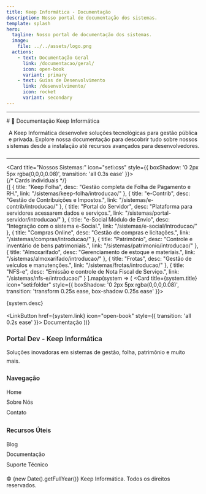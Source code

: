 ```yaml
---
title: Keep Informática - Documentação
description: Nosso portal de documentação dos sistemas.
template: splash
hero:
  tagline: Nosso portal de documentação dos sistemas.
  image:
    file: ../../assets/logo.png
  actions:
    - text: Documentação Geral
      link: /documentacao/geral/
      icon: open-book
      variant: primary 
    - text: Guias de Desenvolvimento
      link: /desenvolvimento/ 
      icon: rocket
      variant: secondary 
---
```


---

<Card title="">
# 🚀 Documentação Keep Informática
<p style="margin-bottom: 1.5rem; text-align: center; max-width: 768px; margin-left: auto; margin-right: auto;">
  A Keep Informática desenvolve soluções tecnológicas para gestão pública e privada.
  Explore nossa documentação para descobrir tudo sobre nossos sistemas desde a instalação até recursos avançados para desenvolvedores.
</p>
</Card>

---

<Card title="Nossos Sistemas:" icon="seti:css" style={{ boxShadow: '0 2px 5px rgba(0,0,0,0.08)', transition: 'all 0.3s ease' }}>
<br/>
<CardGrid>
  {/* Cards individuais */}  
  {[
    {
      title: "Keep Folha",
      desc: "Gestão completa de Folha de Pagamento e RH.",
      link: "/sistemas/keep-folha/introducao/"
    },
    {
      title: "e-Contrib",
      desc: "Gestão de Contribuições e Impostos.",
      link: "/sistemas/e-contrib/introducao/"
    },
    {
      title: "Portal do Servidor",
      desc: "Plataforma para servidores acessarem dados e serviços.",
      link: "/sistemas/portal-servidor/introducao/"
    },
    {
      title: "e-Social Módulo de Envio",
      desc: "Integração com o sistema e-Social.",
      link: "/sistemas/e-social/introducao/"
    },
    {
      title: "Compras Online",
      desc: "Gestão de compras e licitações.",
      link: "/sistemas/compras/introducao/"
    },
    {
      title: "Patrimônio",
      desc: "Controle e inventário de bens patrimoniais.",
      link: "/sistemas/patrimonio/introducao/"
    },
    {
      title: "Almoxarifado",
      desc: "Gerenciamento de estoque e materiais.",
      link: "/sistemas/almoxarifado/introducao/"
    },
    {
      title: "Frotas",
      desc: "Gestão de veículos e manutenções.",
      link: "/sistemas/frotas/introducao/"
    },
    {
      title: "NFS-e",
      desc: "Emissão e controle de Nota Fiscal de Serviço.",
      link: "/sistemas/nfs-e/introducao/"
    }
  ].map(system => (
    <Card title={system.title} icon="seti:folder" style={{ boxShadow: '0 2px 5px rgba(0,0,0,0.08)', transition: 'transform 0.25s ease, box-shadow 0.25s ease' }}>
      <p style="margin-bottom: 1rem;">{system.desc}</p>
      <LinkButton href={system.link} icon="open-book" style={{ transition: 'all 0.2s ease' }}>
        Documentação
      </LinkButton>
    </Card>
  ))}
</CardGrid>
</Card>

<footer
  style={{
    marginTop: '5rem', 
    padding: '3rem 1.5rem', 
    color: 'var(--sl-color-text-accent)',
    borderTop: '1px solid var(--sl-color-border)', 
    fontSize: '0.9rem',
  }}
>
  <div
    style={{
      display: 'grid',
      gridTemplateColumns: 'repeat(auto-fit, minmax(220px, 1fr))',
      gap: '2.5rem',
      textAlign: 'left',
      maxWidth: 'var(--sl-content-width)',
      margin: '0 auto',
    }}
  >
    <div>
      <h3 style="margin-bottom: 0.75rem; font-size: 1.1rem; font-weight: 600; color: var(--sl-color-heading);">
        Portal Dev - Keep Informática
      </h3>
      <p style="line-height: 1.6; color: var(--sl-color-text);">
        Soluções inovadoras em sistemas de gestão, folha, patrimônio e muito mais.
      </p>
    </div>
    <div>
      <h4 style="margin-bottom: 0.75rem; font-size: 1rem; font-weight: 600; color: var(--sl-color-heading);">Navegação</h4>
      <ul style="list-style: none; padding: 0; line-height: 1.9;">
        <li><a href="/" style="color: var(--sl-color-link); text-decoration: none;">Home</a></li>
        <li><a href="/sobre" style="color: var(--sl-color-link); text-decoration: none;">Sobre Nós</a></li>
        <li><a href="/contato" style="color: var(--sl-color-link); text-decoration: none;">Contato</a></li>
      </ul>
    </div>
    <div>
      <h4 style="margin-bottom: 0.75rem; font-size: 1rem; font-weight: 600; color: var(--sl-color-heading);">Recursos Úteis</h4>
      <ul style="list-style: none; padding: 0; line-height: 1.9;">
        <li><a href="/blog" style="color: var(--sl-color-link); text-decoration: none;">Blog</a></li>
        <li><a href="/documentacao/geral" style="color: var(--sl-color-link); text-decoration: none;">Documentação</a></li>
        <li><a href="/suporte" style="color: var(--sl-color-link); text-decoration: none;">Suporte Técnico</a></li>
      </ul>
    </div>
  </div>

  <div
    style={{
      marginTop: '4rem',
      textAlign: 'center',
      fontSize: '0.85rem',
      color: 'var(--sl-color-text-muted)',
    }}
  >
    <p>© {new Date().getFullYear()} Keep Informática. Todos os direitos reservados.</p>
    <div style="display: flex; justify-content: center; gap: 1.2rem; margin-top: 1rem;">
      <a href="https://github.com/VenturaCerqueira" target="_blank" rel="noopener noreferrer" aria-label="GitHub" style="color: var(--sl-color-text-accent);">
        <Icon name="github" size="1.3rem" /> 
      </a>
      <a href="https://discord.com" target="_blank" rel="noopener noreferrer" aria-label="Discord" style="color: var(--sl-color-text-accent);">
        <Icon name="discord" size="1.3rem" /> 
      </a>
    </div>
  </div>
</footer>
